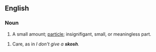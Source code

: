 ==English==

===Noun===

#A small amount; [[particle]]; insignifigant, small, or meaningless part.

#Care, as in ''I don't give a '''skosh'''.''